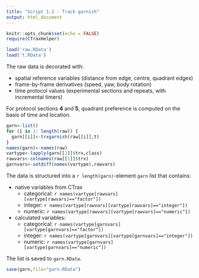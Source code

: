 ```yaml
---
title: "Script 1.1 - Track garnish"
output: html_document
---
```


```r
knitr::opts_chunk$set(echo = FALSE)
require(CTraxHelper)
```


```r
load('raw.RData')
load('t.RData')
```

The raw data is decorated with:

* spatial reference variables (distance from edge, centre, quadrant edges)
* frame-by-frame derivatives (speed, yaw, body rotation)
* time protocol values (experimental sections and repeats, with incremental timers)

For protocol sections **4** and **5**, quadrant preference is computed on the basis of time and location.

```r
garn<-list()
for (i in 1: length(raw)) {
  garn[[i]]<-trxgarnish(raw[[i]],t)
}
names(garn)<-names(raw)
vartype<-lapply(garn[[1]]$trx,class)
rawvars<-colnames(raw[[1]]$trx)
garnvars<-setdiff(names(vartype),rawvars)
```

The data is structured into a `r length(garn)`-element `garn` list that contains:

* native variables from CTrax
    * categorical: `r names(vartype[rawvars][vartype[rawvars]=="factor"])`
    * integer: `r names(vartype[rawvars][vartype[rawvars]=="integer"])`
    * numeric: `r names(vartype[rawvars][vartype[rawvars]=="numeric"])`

* calculated variables:
    * categorical: `r names(vartype[garnvars][vartype[garnvars]=="factor"])`
    * integer: `r names(vartype[garnvars][vartype[garnvars]=="integer"])`
    * numeric: `r names(vartype[garnvars][vartype[garnvars]=="numeric"])`

The list is saved to `garn.RData`.

```r
save(garn,file="garn.RData")
```
